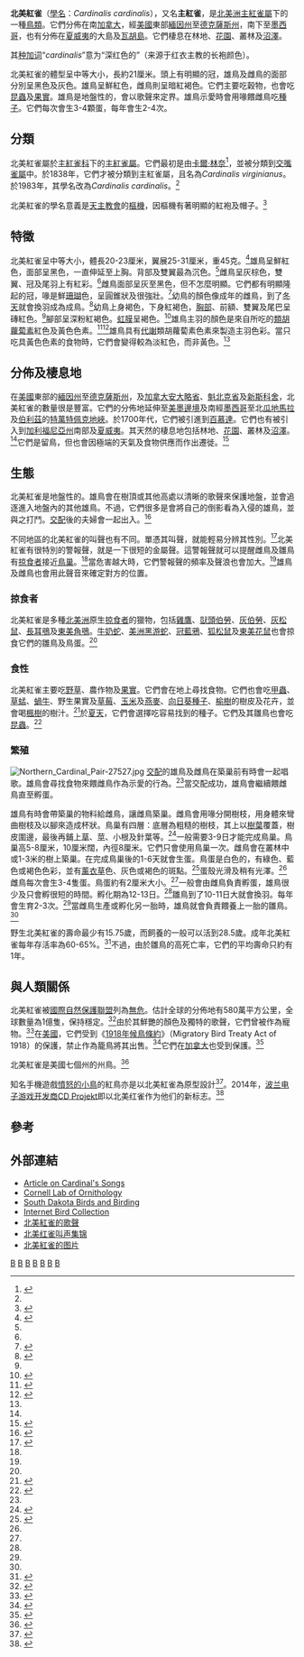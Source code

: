 {{speciesbox
| status = LC
| status_system = IUCN3.1
| status_ref = <ref name="BirdLife "/>
| image = Cardinalis cardinalis -Cleveland, Ohio, USA -male-8.jpg
| image_caption = 雄性北美紅雀
| image2 = Northern Cardinal Female-27527.jpg
| image2_caption = 雌性北美紅雀
| genus = Cardinalis
| species = cardinalis
| authority = ([[卡爾·林奈|Linnaeus]], 1758)
| range_map = Northern_Cardinal-rangemap.gif
| range_map_caption = 北美紅雀的分佈地
}}

'''北美紅雀'''（[[學名|學名]]：''Cardinalis cardinalis''），又名'''主紅雀'''，是[[北美洲|北美洲]][[主紅雀屬|主紅雀屬]]下的一種[[鳥類|鳥類]]。它們分佈在南[[加拿大|加拿大]]，經[[美國|美國]]東部[[緬因州|緬因州]]至[[德克薩斯州|德克薩斯州]]，南下至[[墨西哥|墨西哥]]，也有分佈在[[夏威夷|夏威夷]]的大島及[[瓦胡島|瓦胡島]]。它們棲息在林地、[[花園|花園]]、叢林及[[沼澤|沼澤]]。

其[[种加词|种加词]]“''cardinalis''”意为“深红色的”（来源于红衣主教的长袍颜色）。

北美紅雀的體型呈中等大小，長約21厘米。頭上有明顯的冠，雄鳥及雌鳥的面部分別呈黑色及灰色。雄鳥呈鮮紅色，雌鳥則呈暗紅褐色。它們主要吃穀物，也會吃[[昆蟲|昆蟲]]及[[果實|果實]]。雄鳥是地盤性的，會以歌聲來定界。雄鳥示愛時會用喙餵雌鳥吃[[種子|種子]]。它們每次會生3-4顆蛋，每年會生2-4次。

==分類==
北美紅雀屬於[[主紅雀科|主紅雀科]]下的[[主紅雀屬|主紅雀屬]]。它們最初是由[[卡爾·林奈|卡爾·林奈]]<ref>{{la icon}}{{cite book |last=Linnaeus |first=C |title=Systema naturae per regna tria naturae, secundum classes, ordines, genera, species, cum characteribus, differentiis, synonymis, locis. Tomus I. Editio decima, reformata. |publisher=Holmiae. (Laurentii Salvii) |year=1758 |pages=824 |url=http://dz1.gdz-cms.de/index.php?id=img&no_cache=1&IDDOC=265100 |deadurl=yes |archiveurl=https://web.archive.org/web/20150319115418/http://dz1.gdz-cms.de/index.php?id=img&no_cache=1&IDDOC=265100 |archivedate=2015-03-19 |access-date=2011-05-14 }}</ref>，並被分類到[[交嘴雀屬|交嘴雀屬]]中。於1838年，它們才被分類到主紅雀屬，且名為''Cardinalis virginianus''。於1983年，其學名改為''Cardinalis cardinalis''。<ref name="Ritchison"/>

北美紅雀的學名意義是[[天主教會|天主教會]]的[[樞機|樞機]]，因樞機有著明顯的紅袍及帽子。<ref name="Holloway">{{cite book|last=Holloway|first=Joel Ellis|title=Dictionary of Birds of the United States: Scientific and Common Names|publisher=Timber Press|year=2003|pages=59|url=http://books.google.com/?id=41knpiVqnKYC&pg=PA59&dq=Cathartes+aura+subject:%22Nature+/+Birds+%26+Birdwatching%22|isbn=0881926000}}</ref>

==特徵==
北美紅雀呈中等大小，體長20-23厘米，翼展25-31厘米，重45克。<ref name="Michigan">{{cite web|last=Dewey|first=T.|coauthors=J. Crane and K. Kirschbaum|title=''Cardinalis cardinalis''|publisher=University of Michigan Museum of Zoology|year=2002|url=http://animaldiversity.ummz.umich.edu/site/accounts/information/Cardinalis_cardinalis.html|accessdate=2007-08-24|archive-date=2015-02-24|archive-url=https://web.archive.org/web/20150224021840/http://animaldiversity.org/site/accounts/information/Cardinalis_cardinalis.html|dead-url=no}}</ref>雄鳥呈鮮紅色，面部呈黑色，一直伸延至上胸。背部及雙翼最為沉色。<ref name="USGS"/>雌鳥呈灰棕色，雙翼、冠及尾羽上有紅彩。<ref name="Wright"/>雌鳥面部呈灰至黑色，但不怎麼明顯。它們都有明顯隆起的冠，喙是鮮[[珊瑚|珊瑚]]色，呈圓錐狀及很強壯。<ref name="USGS">{{cite web|title=Northern cardinal ''Cardinalis cardinalis''|publisher=United States Geological Survey|url=http://www.mbr-pwrc.usgs.gov/id/framlst/i5930id.html|accessdate=2007-11-08|archive-date=2014-08-20|archive-url=https://web.archive.org/web/20140820034545/http://www.mbr-pwrc.usgs.gov/id/framlst/i5930id.html|dead-url=no}}</ref>幼鳥的顏色像成年的雌鳥，到了[[冬天|冬天]]就會換羽成為成鳥。<ref name="Cornell">{{cite web|last=Cornell Lab of Ornithology|title=''Cardinalis cardinalis''|publisher=Cornell University|url=http://www.birds.cornell.edu/AllAboutBirds/BirdGuide/Northern_Cardinal.html|accessdate=2007-08-24|archive-date=2015-01-16|archive-url=https://web.archive.org/web/20150116205942/http://www.allaboutbirds.org/Page.aspx?pid=1189|dead-url=no}}</ref>幼鳥上身褐色，下身紅褐色，[[胸部|胸部]]、前額、雙翼及尾巴呈磚紅色。<ref name ="Ritchison"/>腳部呈深粉紅褐色。[[虹膜|虹膜]]呈褐色。<ref name ="Ritchison">{{cite book|last=Ritchison|first=Gary|title=Northern Cardinal|publisher=Stackpole Books|year=1997|pages=2|url=http://books.google.com/?id=mwY9HFMWkbsC&dq=|isbn=0811731006}}</ref>雄鳥主羽的顏色是來自所吃的[[類胡蘿蔔素|類胡蘿蔔素]]紅色及黃色色素。<ref>{{cite book|last=Krinsky, Norman I;  Mayne, Susan T. & Sies, Helmut|title=Carotenoids In Health And Disease|publisher=CRC Press|year=2004|pages=258|url=http://books.google.com/?id=J1UiAgqXnSMC&pg=PA258&dq|isbn=0824754166}}</ref><ref name="McGraw">{{cite journal|last=McGraw|first=Kevin J|coauthors=Hill, Geoffrey E.;  Stradi, Riccardo & Parker, Robert S|title=The Influence of Carotenoid Acquisition and Utilization on the Maintenance of Species-Typical Plumage Pigmentation in Male American Goldfinches (Carduelis tristis) and Northern Cardinals (''Cardinalis cardinalis'')|journal=Physiological and Biochemical Zoology|volume=74|issue=6|pages=843-52|publisher=the University of Chicago Press|year=2001|url=http://www.journals.uchicago.edu/doi/abs/10.1086/323797|doi=10.1086/323797|accessdate=2007-11-06|format=abstract|pmid=11731975|archive-date=2016-04-11|archive-url=https://web.archive.org/web/20160411074047/http://www.journals.uchicago.edu/doi/abs/10.1086/323797|dead-url=no}}</ref>雄鳥具有[[代謝|代謝]]類胡蘿蔔素色素來製造主羽色彩。當只吃具黃色色素的食物時，它們會變得較為淡紅色，而非黃色。<ref name="McGraw"/>

==分佈及棲息地==
在[[美國|美國]]東部的[[緬因州|緬因州]]至[[德克薩斯州|德克薩斯州]]，及[[加拿大|加拿大]][[安大略省|安大略省]]、[[魁北克省|魁北克省]]及[[新斯科舍|新斯科舍]]，北美紅雀的數量很是豐富。它們的分佈地延伸至[[美墨邊境|美墨邊境]]及南經[[墨西哥|墨西哥]]至北[[瓜地馬拉|瓜地馬拉]]及[[伯利茲|伯利茲]]的[[特萬特佩克地峽|特萬特佩克地峽]]。於1700年代，它們被引進到[[百慕達|百慕達]]。它們也有被引入到[[加利福尼亞州|加利福尼亞州]]南部及[[夏威夷|夏威夷]]。其天然的棲息地包括林地、[[花園|花園]]、叢林及[[沼澤|沼澤]]。<ref name="BirdLife"/>它們是留鳥，但也會因極端的天氣及食物供應而作出遷徙。<ref name="Lang">{{cite book|last=Elliott|first=Lang|coauthors=Read, Marie|title=Common Birds and Their Songs|publisher=Houghton Mifflin Field Guides|year=1998|pages=28|url=http://books.google.com/?id=YRvG6LkpuzAC&dq=|isbn=0395912385}}</ref>

==生態==
北美紅雀是地盤性的。雄鳥會在樹頂或其他高處以清晰的歌聲來保護地盤，並會追逐進入地盤內的其他雄鳥。不過，它們很多是會將自己的倒影看為入侵的雄鳥，並與之打鬥。[[交配|交配]]後的夫婦會一起出入。<ref>{{cite book|last=Robison|first=B C|coauthors=Tveten, John L|title=Birds of Houston|publisher=University of Texas Press|year=1990|pages=59|url =http://books.google.com/?id=wGWYYi5Z4pAC&dq=Cardinalis+cardinalis|isbn=0892633034}}</ref>

不同地區的北美紅雀的叫聲也有不同。單憑其叫聲，就能輕易分辨其性別。<ref>{{cite book|last=Snowdon|first=Charles T|coauthors=Hausberger, Martine|title=Social Influences on Vocal Development|publisher=Cambridge University Press|year=1997|pages=119|url=http://books.google.com/?id=U7h3s79HcrAC&dq|isbn=0521495261}}</ref>北美紅雀有很特別的警報聲，就是一下很短的金屬聲。這警報聲就可以提醒雌鳥及雛鳥有[[掠食者|掠食者]]接近[[巢|鳥巢]]。<ref name ="Ritchison"/>當危害越大時，它們警報聲的頻率及聲浪也會加大。<ref name ="Ritchison"/>雄鳥及雌鳥也會用此聲音來確定對方的位置。

===掠食者===
北美紅雀是多種[[北美洲|北美洲]]原生[[掠食者|掠食者]]的獵物，包括[[雞鷹|雞鷹]]、[[獃頭伯勞|獃頭伯勞]]、[[灰伯勞|灰伯勞]]、[[灰松鼠|灰松鼠]]、[[長耳鴞|長耳鴞]]及[[東美角鴞|東美角鴞]]。[[牛奶蛇|牛奶蛇]]、[[美洲黑游蛇|美洲黑游蛇]]、[[冠藍鴉|冠藍鴉]]、[[狐松鼠|狐松鼠]]及[[東美花鼠|東美花鼠]]也會掠食它們的雛鳥及鳥蛋。<ref name="Michigan"/>

===食性===
北美紅雀主要吃[[野草|野草]]、農作物及[[果實|果實]]。它們會在地上尋找食物。它們也會吃[[甲蟲|甲蟲]]、[[草蜢|草蜢]]、[[蝸牛|蝸牛]]、野生果實及[[草莓|草莓]]、[[玉米|玉米]]及[[燕麥|燕麥]]、[[向日葵|向日葵]][[種子|種子]]、[[榆屬|榆樹]]的樹皮及花卉，並會喝[[楓屬|楓樹]]的樹汁。<ref name="Terres">{{cite book|last=Terres|first=J. K.|title=The Audubon Society Encyclopedia of North American Birds|url=https://archive.org/details/audubonsocietyen00terr|publisher=Knopf|year=1980|location=New York, NY|pages=[https://archive.org/details/audubonsocietyen00terr/page/293 293]|isbn=0394466519}}</ref>於[[夏天|夏天]]，它們會選擇吃容易找到的種子。它們及其雛鳥也會吃[[昆蟲|昆蟲]]。<ref>{{Cite web |url=http://animaldiversity.ummz.umich.edu/site/accounts/information/Cardinalis_cardinalis.html |title=Animal Diversity |accessdate=2011-05-14 |archive-date=2015-02-24 |archive-url=https://web.archive.org/web/20150224021840/http://animaldiversity.org/site/accounts/information/Cardinalis_cardinalis.html |dead-url=no }}</ref>

===繁殖===
[[File:Northern_Cardinal_Pair-27527.jpg|thumb]]
[[交配|交配]]的雄鳥及雌鳥在築巢前有時會一起唱歌。雄鳥會尋找食物來餵雌鳥作為示愛的行為。<ref name="Lang"/>當交配成功，雄鳥會繼續餵雌鳥直至孵蛋。

雄鳥有時會帶築巢的物料給雌鳥，讓雌鳥築巢。雌鳥會用喙分開樹枝，用身體來彎曲樹枝及以腳來造成杯狀。鳥巢有四層：底層為粗糙的樹枝，其上以[[樹葉|樹葉]]覆蓋，樹皮圍邊，最後再鋪上[[草|草]]、[[莖|莖]]、小根及針葉等。<ref name="Harrison">{{cite book|last=Harrison, Hal H.|title=A Field Guide to Western Birds' Nests|publisher=Houghton Mifflin Field|year=1979|pages=228|url=http://books.google.com/?id=uSSl_f83LFEC&dq=|isbn=0618164375}}</ref>一般需要3-9日才能完成鳥巢。鳥巢高5-8厘米，10厘米闊，內徑8厘米。它們只會使用鳥巢一次。雌鳥會在叢林中或1-3米的樹上築巢。在完成鳥巢後的1-6天就會生蛋。鳥蛋是白色的，有綠色、藍色或褐色色彩，並有[[薰衣草|薰衣草]]色、灰色或褐色的斑點。<ref name="Davie">{{cite book|last=Davie|first=Oliver|title=Nests and Eggs of North American Birds|publisher=D. McKay|year=1900|pages=399–400|url=http://books.google.com/?id=vCocAAAAMAAJ&dq=}}</ref>蛋殼光滑及稍有光澤。<ref name="Harrison"/>雌鳥每次會生3-4隻蛋。鳥蛋約有2厘米大小。<ref name="Davie"/>一般會由雌鳥負責孵蛋，雄鳥很少及只會孵很短的時間。孵化期為12-13日。<ref name="Harrison"/>雛鳥到了10-11日大就會換羽。每年會生育2-3次。<ref name="Harrison"/>當雌鳥生產或孵化另一胎時，雄鳥就會負責餵養上一胎的雛鳥。<ref name="Terres"/>

野生北美紅雀的壽命最少有15.75歲，而飼養的一般可以活到28.5歲。成年北美紅雀每年存活率為60-65%。<ref name=Halkin>{{Cite book|author=Halkin, S., S. Linville|year=1999|chapter=Northern cardinal (''Cardinalis cardinalis'')|pages=Pp. 1-32|editor=A. Poole, F. Gill, eds.|title=The Birds of North America, vol. 440|location=Philadelphia, PA|publisher=The Birds of North America}}</ref>不過，由於雛鳥的高死亡率，它們的平均壽命只約有1年。

==與人類關係==
北美紅雀被[[國際自然保護聯盟|國際自然保護聯盟]]列為[[無危|無危]]。估計全球的分佈地有580萬平方公里，全球數量為1億隻，保持穩定。<ref name="BirdLife">{{cite web|title=Species factsheet: ''Cardinalis cardinalis''|publisher=BirdLife International|url=http://www.iucnredlist.org/apps/redlist/details/150308/0|accessdate=2007-11-06|deadurl=yes|archiveurl=https://web.archive.org/web/20110921082449/http://www.iucnredlist.org/apps/redlist/details/150308/0|archivedate=2011-09-21}}</ref>由於其鮮艷的顏色及獨特的歌聲，它們曾被作為寵物。<ref name="Wright">{{cite book|last=Wright|first=Mabel Osgood|title=Birdcraft: A Field Book of Two Hundred Song, Game, and Water Birds|publisher=Macmillan|year=1907|pages=161|url=http://books.google.com/?id=OIg6AAAAMAAJ&pg=PA161&dq=Cardinalis+cardinalis}}</ref>在[[美國|美國]]，它們受到《[[1918年候鳥條約|1918年候鳥條約]]》（Migratory Bird Treaty Act of 1918）的保護，禁止作為籠鳥將其出售。<ref name="FWS">{{cite web |title=Birds Protected by the Migratory Bird Treaty Act |publisher=US Fish & Wildlife Service |url=http://www.fws.gov/migratorybirds/intrnltr/mbta/mbtandx.html |accessdate=2007-10-14 |archiveurl=https://web.archive.org/web/20071010020817/http://www.fws.gov/migratorybirds/intrnltr/mbta/mbtandx.html |archivedate=2007-10-10 |deadurl=yes }}</ref>它們在[[加拿大|加拿大]]也受到保護。<ref name="cornell2">{{cite web|title=Game and Wild Birds: Preservation|work=US Code Collection|publisher=Cornell Law School|url=http://www.law.cornell.edu/uscode/search/display.html?terms=Mexico%20+%20bird&url=/uscode/html/uscode16/usc_sec_16_00000701----000-notes.html|accessdate=2007-10-29|archive-date=2009-02-15|archive-url=https://web.archive.org/web/20090215034146/http://www.law.cornell.edu/uscode/search/display.html?terms=Mexico%20+%20bird&url=%2Fuscode%2Fhtml%2Fuscode16%2Fusc_sec_16_00000701----000-notes.html|dead-url=no}}</ref>

北美紅雀是美國七個州的州鳥。<ref>{{cite web|title=State bird|url=http://www.ncleg.net/EnactedLegislation/Statutes/HTML/BySection/Chapter_145/GS_145-2.html|publisher=North Carolina General Assembly|accessdate=13 August 2014|archive-date=2016-05-25|archive-url=https://web.archive.org/web/20160525150301/http://www.ncleg.net/EnactedLegislation/Statutes/HTML/BySection/Chapter_145/GS_145-2.html|dead-url=no}}</ref>

知名手機遊戲[[憤怒的小鳥|憤怒的小鳥]]的紅鳥亦是以北美紅雀為原型設計<ref>{{Cite web |url=https://abcbirds.org/bird/northern-cardinal-angry-bird/ |title=存档副本 |accessdate=2017-11-15 |archive-date=2019-03-31 |archive-url=https://web.archive.org/web/20190331041028/https://abcbirds.org/bird/northern-cardinal-angry-bird/ |dead-url=no }}</ref>。2014年，[[波兰|波兰]][[游戏开发者|电子游戏开发商]][[CD_Projekt|CD Projekt]]即以北美红雀作为他们的新标志。<ref>{{cite web |title=History - CD PROJEKT |url=https://www.cdprojekt.com/en/capital-group/history/ |website=CD Projekt |accessdate=2021-07-09 |archive-date=2020-12-21 |archive-url=https://web.archive.org/web/20201221071227/https://www.cdprojekt.com/en/capital-group/history/ |dead-url=no }}</ref>

==參考==
{{Reflist}}

==外部連結==
{{Commons|Cardinalis cardinalis|北美紅雀}}
* [http://ftp.columbia.edu/cu/pr/96_99/19389.html Article on Cardinal's Songs]{{Wayback|url=http://ftp.columbia.edu/cu/pr/96_99/19389.html |date=20110719174326 }}
* [http://www.allaboutbirds.org/guide/Northern_Cardinal Cornell Lab of Ornithology]{{Wayback|url=http://www.allaboutbirds.org/guide/Northern_Cardinal |date=20180724092402 }}
* [http://sdakotabirds.com/species/northern_cardinal_info.htm South Dakota Birds and Birding]{{Wayback|url=http://sdakotabirds.com/species/northern_cardinal_info.htm |date=20110702164239 }}
* [http://ibc.lynxeds.com/species/northern-cardinal-cardinalis-cardinalis Internet Bird Collection]{{Wayback|url=http://ibc.lynxeds.com/species/northern-cardinal-cardinalis-cardinalis |date=20110524124426 }}
* [https://web.archive.org/web/20110811142743/http://www.flmnh.ufl.edu/wwwsounds/birds/hardy90sh.wav 北美紅雀的歌聲]
* [https://www.youtube.com/watch?v=4ezarOZGkyA 北美红雀叫声集锦]{{Wayback|url=https://www.youtube.com/watch?v=4ezarOZGkyA |date=20190415002931 }}
* [https://fineartamerica.com/featured/4-northern-cardinal-james-zipp.html 北美紅雀的图片]

{{Taxonbar|from=Q726389}}

[[Category:紅鳥屬|B]]
[[Category:美國鳥類|B]]
[[Category:加拿大鳥類|B]]
[[Category:墨西哥鳥類|B]]
[[Category:伊利诺伊州的象征|B]]
[[Category:卡尔·林奈命名的生物分类|B]]
[[Category:1758年描述的鸟类|B]]